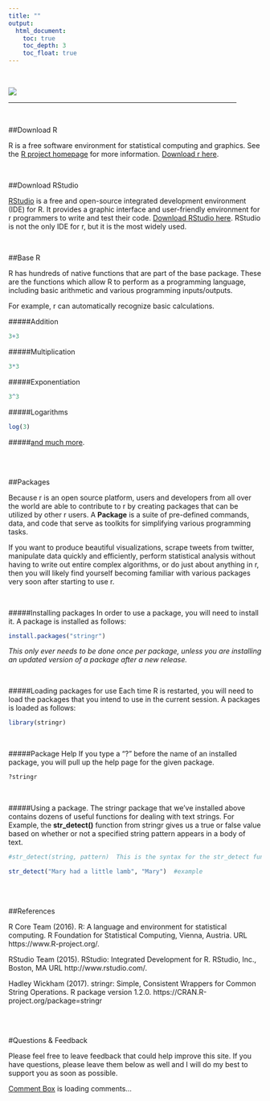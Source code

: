 ```yaml
---
title: ""
output: 
  html_document:
    toc: true
    toc_depth: 3
    toc_float: true
---
```


<br/>

![](/Users/Brett/Desktop/AWR/analyticswithr/R Programming Basics.png)

<hr width="90%">

<br/>

##Download R

R is a free software environment for statistical computing and graphics. See the [R project homepage](https://www.r-project.org) for more information. [Download r here](https://cran.r-project.org/mirrors.html).

<br/>

##Download RStudio

[RStudio](https://www.rstudio.com) is a free and open-source integrated development environment (IDE) for R. It provides a graphic interface and user-friendly environment for r programmers to write and test their code. [Download RStudio here](https://www.rstudio.com/products/rstudio/download3/). RStudio is not the only IDE for r, but it is the most widely used.

<br/>

##Base R

R has hundreds of native functions that are part of the base package. These are the functions which allow R to perform as a programming language, including basic arithmetic and various programming inputs/outputs. 

For example, r can automatically recognize basic calculations.

#####Addition
```r
3+3
```

#####Multiplication
```r
3*3
```

#####Exponentiation
```r
3^3
```

#####Logarithms
```r
log(3)
```

#####[and much more](https://stat.ethz.ch/R-manual/R-devel/library/base/html/00Index.html).

<br/><br/>

##Packages

Because r is an open source platform, users and developers from all over the world are able to contribute to r by creating packages that can be utilized by other r users. A **Package** is a suite of pre-defined commands, data, and code that serve as toolkits for simplifying various programming tasks.

If you want to produce beautiful visualizations, scrape tweets from twitter, manipulate data quickly and efficiently, perform statistical analysis without having to write out entire complex algorithms, or do just about anything in r, then you will likely find yourself becoming familiar with various packages very soon after starting to use r.

<br/>

#####Installing packages
In order to use a package, you will need to install it.  A package is installed as follows:
```r
install.packages("stringr")
```
*This only ever needs to be done once per package, unless you are installing an updated version of a package after a new release.*

<br/>

#####Loading packages for use
Each time R is restarted, you will need to load the packages that you intend to use in the current session. 
A packages is loaded as follows:
```r
library(stringr)
```

<br/>

#####Package Help
If you type a "?" before the name of an installed package, you will pull up the help page for the given package.
```r
?stringr
```

<br/>

#####Using a package.
The stringr package that we've installed above contains dozens of useful functions for dealing with text strings. For Example, the **str_detect()** function from stringr gives us a true or false value based on whether or not a specified string pattern appears in a body of text.

```r
#str_detect(string, pattern)  This is the syntax for the str_detect function

str_detect("Mary had a little lamb", "Mary")  #example
```

<br/>
<br/>

##References

R Core Team (2016). R: A language and environment for statistical computing. R Foundation
  for Statistical Computing, Vienna, Austria. URL https://www.R-project.org/.


RStudio Team (2015). RStudio: Integrated Development for R. RStudio, Inc., Boston, MA URL http://www.rstudio.com/.


Hadley Wickham (2017). stringr: Simple, Consistent Wrappers for Common String Operations. R
  package version 1.2.0. https://CRAN.R-project.org/package=stringr

<br/>
<br/>

#Questions & Feedback

Please feel free to leave feedback that could help improve this site. If you have questions, please leave them below as well and I will do my best to support you as soon as possible.

<!-- begin wwww.htmlcommentbox.com -->
 <div id="HCB_comment_box"><a href="http://www.htmlcommentbox.com">Comment Box</a> is loading comments...</div>
 <link rel="stylesheet" type="text/css" href="//www.htmlcommentbox.com/static/skins/bootstrap/twitter-bootstrap.css?v=0" />
 <script type="text/javascript" id="hcb"> /*<!--*/ if(!window.hcb_user){hcb_user={};} (function(){var s=document.createElement("script"), l=hcb_user.PAGE || (""+window.location).replace(/'/g,"%27"), h="//www.htmlcommentbox.com";s.setAttribute("type","text/javascript");s.setAttribute("src", h+"/jread?page="+encodeURIComponent(l).replace("+","%2B")+"&mod=%241%24wq1rdBcg%244H85ttEMCGYTG2GQHqvK7."+"&opts=16862&num=10&ts=1500291878957");if (typeof s!="undefined") document.getElementsByTagName("head")[0].appendChild(s);})(); /*-->*/ </script>
<!-- end www.htmlcommentbox.com -->





